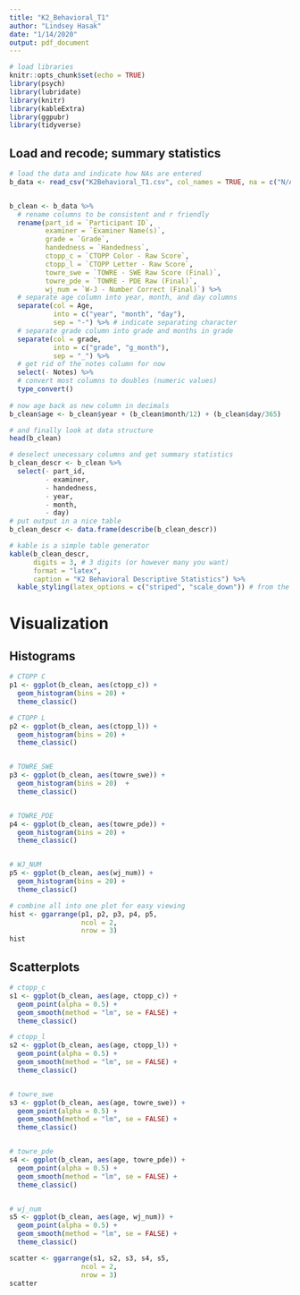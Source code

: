 ```yaml
---
title: "K2_Behavioral_T1"
author: "Lindsey Hasak"
date: "1/14/2020"
output: pdf_document
---
```



```r
# load libraries
knitr::opts_chunk$set(echo = TRUE)
library(psych)
library(lubridate)
library(knitr)
library(kableExtra)
library(ggpubr)
library(tidyverse)
```

## Load and recode; summary statistics
```r
# load the data and indicate how NAs are entered
b_data <- read_csv("K2Behavioral_T1.csv", col_names = TRUE, na = c("N/A"))


b_clean <- b_data %>% 
  # rename columns to be consistent and r friendly
  rename(part_id = `Participant ID`,
         examiner = `Examiner Name(s)`,
         grade = `Grade`,
         handedness = `Handedness`,
         ctopp_c = `CTOPP Color - Raw Score`,
         ctopp_l = `CTOPP Letter - Raw Score`,
         towre_swe = `TOWRE - SWE Raw Score (Final)`,
         towre_pde = `TOWRE - PDE Raw (Final)`,
         wj_num = `W-J - Number Correct (Final)`) %>% 
  # separate age column into year, month, and day columns
  separate(col = Age,
           into = c("year", "month", "day"),
           sep = "-") %>% # indicate separating character
  # separate grade column into grade and months in grade
  separate(col = grade,
           into = c("grade", "g_month"),
           sep = "_") %>% 
  # get rid of the notes column for now
  select(- Notes) %>% 
  # convert most columns to doubles (numeric values)
  type_convert()
  
# now age back as new column in decimals
b_clean$age <- b_clean$year + (b_clean$month/12) + (b_clean$day/365)

# and finally look at data structure
head(b_clean)
```


```r
# deselect unecessary columns and get summary statistics
b_clean_descr <- b_clean %>% 
  select(- part_id,
         - examiner,
         - handedness,
         - year,
         - month,
         - day) 
# put output in a nice table
b_clean_descr <- data.frame(describe(b_clean_descr))

# kable is a simple table generator
kable(b_clean_descr, 
      digits = 3, # 3 digits (or however many you want)
      format = "latex", 
      caption = "K2 Behavioral Descriptive Statistics") %>% 
  kable_styling(latex_options = c("striped", "scale_down")) # from the kableExtra package
```


# Visualization


## Histograms
```r
# CTOPP C
p1 <- ggplot(b_clean, aes(ctopp_c)) +
  geom_histogram(bins = 20) +
  theme_classic() 

# CTOPP L
p2 <- ggplot(b_clean, aes(ctopp_l)) +
  geom_histogram(bins = 20) +
  theme_classic() 


# TOWRE_SWE
p3 <- ggplot(b_clean, aes(towre_swe)) +
  geom_histogram(bins = 20)  +
  theme_classic() 


# TOWRE_PDE
p4 <- ggplot(b_clean, aes(towre_pde)) +
  geom_histogram(bins = 20) +
  theme_classic() 


# WJ_NUM
p5 <- ggplot(b_clean, aes(wj_num)) +
  geom_histogram(bins = 20) +
  theme_classic() 

# combine all into one plot for easy viewing
hist <- ggarrange(p1, p2, p3, p4, p5,
                  ncol = 2,
                  nrow = 3)
hist
```


## Scatterplots 
```r
# ctopp_c
s1 <- ggplot(b_clean, aes(age, ctopp_c)) +
  geom_point(alpha = 0.5) +
  geom_smooth(method = "lm", se = FALSE) +
  theme_classic()

# ctopp_l
s2 <- ggplot(b_clean, aes(age, ctopp_l)) +
  geom_point(alpha = 0.5) +
  geom_smooth(method = "lm", se = FALSE) +
  theme_classic()


# towre_swe
s3 <- ggplot(b_clean, aes(age, towre_swe)) +
  geom_point(alpha = 0.5) +
  geom_smooth(method = "lm", se = FALSE) +
  theme_classic()


# towre_pde
s4 <- ggplot(b_clean, aes(age, towre_pde)) +
  geom_point(alpha = 0.5) +
  geom_smooth(method = "lm", se = FALSE) +
  theme_classic()


# wj_num
s5 <- ggplot(b_clean, aes(age, wj_num)) +
  geom_point(alpha = 0.5) +
  geom_smooth(method = "lm", se = FALSE) +
  theme_classic()

scatter <- ggarrange(s1, s2, s3, s4, s5,
                  ncol = 2,
                  nrow = 3)
scatter

```

 
